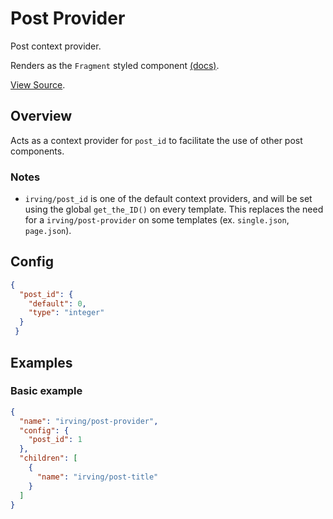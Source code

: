 <Meta title="WordPress Components|Post Provider" />

# Post Provider
Post context provider.

Renders as the `Fragment` styled component [(docs)](?path=/docs/styled-components-fragment--basic-eample).

[View Source](https://github.com/alleyinteractive/wp-irving/tree/master/inc/components/components/post-provider).

## Overview
Acts as a context provider for `post_id` to facilitate the use of other post components.

### Notes
* `irving/post_id` is one of the default context providers, and will be set using the global `get_the_ID()` on every template. This replaces the need for a `irving/post-provider` on some templates (ex. `single.json`, `page.json`).

## Config
```json
{
  "post_id": {
    "default": 0,
    "type": "integer"
  }
 }
```

## Examples

### Basic example
```json
{
  "name": "irving/post-provider",
  "config": {
    "post_id": 1
  },
  "children": [
    {
      "name": "irving/post-title"
    }
  ]
}
```
